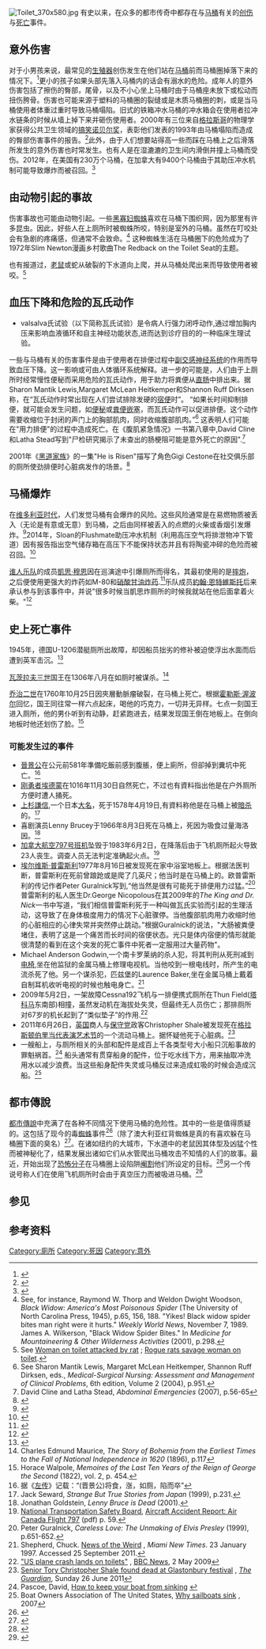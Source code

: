 {{Multiple issues|
{{copyedit|time=2015-07-19T21:40:10+00:00}}
{{Rough translation|time=2020-12-21T08:48:27+00:00}}
}}
[[Image:Toilet_370x580.jpg|thumb]]
有史以来，在众多的都市传奇中都存在与[[马桶|马桶]]有关的[[創傷|创伤]]与[[死亡|死亡]]事件。

==意外伤害==
对于小男孩来说，最常见的[[生殖器|生殖器]]创伤发生在他们站在[[马桶|马桶]]前而马桶圈掉落下来的情况下。<ref name="genitalinjury">{{Cite web|title=Genital injury|url=https://medlineplus.gov/ency/article/000044.htm|accessdate=2020-12-21|work=MedlinePlus Medical Encyclopedia|language=en|archive-date=2021-09-08|archive-url=https://web.archive.org/web/20210908205713/https://medlineplus.gov/ency/article/000044.htm}}</ref>更小的孩子如果头部先落入马桶内的话会有溺水的危险。成年人的意外伤害包括了擦伤的臀部，尾骨，以及不小心坐上马桶时由于马桶座未放下或松动而扭伤胯骨。伤害也可能来源于塑料的马桶圈的裂缝或是木质马桶圈的刺，或是当马桶使用者体重过重时导致马桶塌陷。旧式的铁箱冲水马桶的冲水箱会在使用者拉冲水链条的时候从墙上掉下来并砸伤使用者。2000年有三位来自[[格拉斯哥|格拉斯哥]]的物理学家获得公共卫生领域的[[搞笑诺贝尔奖|搞笑诺贝尔奖]]，表彰他们发表的1993年由马桶塌陷而造成的臀部伤害事件的报告。<ref name="collapsing">{{Cite journal|title=The collapse of toilets in Glasgow|url=https://pubmed.ncbi.nlm.nih.gov/8146638|last=Wyatt|first=J. P.|last2=McNaughton|first2=G. W.|date=1993-12|journal=Scottish Medical Journal|issue=6|doi=10.1177/003693309303800609|volume=38|pages=185|issn=0036-9330|pmid=8146638|last3=Tullett|first3=W. M.|access-date=2020-12-21|archive-date=2021-02-11|archive-url=https://web.archive.org/web/20210211080705/https://pubmed.ncbi.nlm.nih.gov/8146638/}}</ref>此外，由于人们想要站得高一些而踩在马桶上之后滑落所发生的意外伤害也时常发生。也有人是在湿漉漉的卫生间内滑倒并撞上马桶而受伤。2012年，在美国有230万个马桶，在加拿大有9400个马桶由于其助压冲水机制可能导致爆炸而被召回。<ref>{{Cite web|title=Flushmate Recalls Flushmate® III Pressure-Assisted Flushing System Due to Impact and Laceration Hazards|url=http://www.cpsc.gov/Recalls/2012/Flushmate-Recalls-Flushmate-III-Pressure-Assisted-Flushing-System-Due-to-Impact-and-Laceration-Hazards/|accessdate=2020-12-21|date=2016-05-19|work=U.S. Consumer Product Safety Commission|language=en|archive-date=2021-06-21|archive-url=https://web.archive.org/web/20210621171520/https://www.cpsc.gov/Recalls/2012/Flushmate-Recalls-Flushmate-III-Pressure-Assisted-Flushing-System-Due-to-Impact-and-Laceration-Hazards/}}</ref>

==由动物引起的事故==
伤害事故也可能由动物引起。一些[[黑寡妇蜘蛛|黑寡妇蜘蛛]]喜欢在马桶下围织网，因为那里有许多昆虫。因此，好些人在上厕所时被蜘蛛所咬，特别是室外的马桶。虽然在叮咬处会有急剧的疼痛感，但通常不会致命。<ref>See, for instance, Raymond W. Thorp and Weldon Dwight Woodson, ''Black Widow: America's Most Poisonous Spider'' (The University of North Carolina Press, 1945), p.65, 156, 188. "Yikes! Black widow spider bites man right were it hurts." ''Weekly World News'', November 7, 1989. James A. Wilkerson, "Black Widow Spider Bites." In ''Medicine for Mountaineering & Other Wilderness Activities'' (2001), p.298.</ref> 这种蜘蛛生活在马桶圈下的危险成为了1972年Slim Newton漫画乡村歌曲The Redback on the Toilet Seat的主题。

也有报道过，[[大家鼠|老鼠]]或蛇从破裂的下水道向上爬，并从马桶处爬出来而导致使用者被咬。<ref>See [http://www.thisislocallondon.co.uk/news/topstories/2132678.woman_on_toilet_attacked_by_rat/ Woman on toilet attacked by rat] {{Wayback|url=http://www.thisislocallondon.co.uk/news/topstories/2132678.woman_on_toilet_attacked_by_rat/ |date=20100705095034 }}; [http://www.dailytelegraph.com.au/news/wacky/rogue-rats-savage-woman-on-toilet/story-e6frev20-1111115853319 Rogue rats savage woman on toilet].</ref>{{Fact|因為極罕見而被當作都市傳奇流傳著，但流言終結者重試證明確實有此可能。|time=2017-08-16T09:24:38+00:00}}

==血压下降和危险的瓦氏动作==
* valsalva氏试验（以下简称瓦氏试验）是令病人行强力闭呼动作,通过增加胸内压来影响血液循环和自主神经功能状态,进而达到诊疗目的的一种临床生理试验。
一些与马桶有关的伤害事件是由于使用者在排便过程中[[副交感神经系统|副交感神经系统]]的作用而导致血压下降。这一影响或可由人体循环系统解释。进一步的可能是，人们由于上厕所时经常慢性便秘而采用危险的瓦氏动作，用于助力将粪便从[[直肠|直肠]]中排出来。据Sharon Mantik Lewis,Margaret McLean Heitkemper和Shannon Ruff Dirksen称，在“瓦氏动作时常出现在人们尝试排除发硬的[[宿便|宿便]]时”。 “如果长时间抑制排便，就可能会发生问题，如[[便秘|便秘]]或[[粪便嵌塞|粪便嵌塞]]，而瓦氏动作可以促进排便。这个动作需要收缩位于封闭的声门上的胸部肌肉，同时收缩腹部肌肉。”<ref>See Sharon Mantik Lewis, Margaret McLean Heitkemper, Shannon Ruff Dirksen, eds., ''Medical-Surgical Nursing: Assessment and Management of Clinical Problems'', 6th edition, Volume 2 (2004), p.951.</ref> 这表明人们可能在"用力排便"的过程中造成死亡。在《腹肌紧急情况》一书第八章中,David Cline和Latha Stead写到"尸检研究揭示了未查出的肠梗阻可能是意外死亡的原因".<ref>David Cline and Latha Stead, ''Abdominal Emergencies'' (2007), p.56-65</ref>

2001年《[[黑道家族|黑道家族]]》的一集"He is Risen"描写了角色Gigi Cestone在社交俱乐部的厕所使劲排便时心脏病发作的场景。<ref>{{Cite journal|title=He Is Risen (The Sopranos)|url=https://en.wikipedia.org/w/index.php?title=He_Is_Risen_(The_Sopranos)&oldid=841200989|date=2018-05-14|journal=Wikipedia|language=en}}</ref>

==马桶爆炸==
在[[维多利亚时代|维多利亚时代]]，人们发觉马桶有会爆炸的风险。这些风险通常是在易燃物质被丢入（无论是有意或无意）到马桶，之后由同样被丢入的点燃的火柴或香烟引发爆炸。<ref>{{Cite news|title=10 dangerous things in Victorian/Edwardian homes|url=https://www.bbc.com/news/uk-25259505|newspaper=[[英國廣播公司新聞|BBC News]]|date=2013-12-16|accessdate=2020-12-21|language=en-GB|archive-date=2022-03-24|archive-url=https://web.archive.org/web/20220324065603/https://www.bbc.com/news/uk-25259505}}</ref>2014年，Sloan的Flushmate助压冲水机制（利用高压空气将排泄物冲下管道）因有报告指出空气储存箱在高压下不能保持状态并且有将陶瓷冲碎的危险而被召回。<ref>{{Cite web|title=Exploding toilets spark recall of flushing system|url=https://www.cbsnews.com/news/toilet-part-sold-at-home-depot-lowes-recalled-over-bursting-reports/|accessdate=2020-12-21|work=[[CBS新聞|CBS News]]|language=en-US|archive-date=2020-11-17|archive-url=https://web.archive.org/web/20201117090914/https://www.cbsnews.com/news/toilet-part-sold-at-home-depot-lowes-recalled-over-bursting-reports/}}</ref>

[[谁人乐队|谁人乐队]]的成员[[凱思·穆恩|凱思·穆恩]]因在巡演途中引爆厕所而得名，其最初使用的是[[摔炮|摔炮]]，之后便使用更强大的炸药如M-80和[[矽藻土炸藥|硝酸甘油炸药]].<ref name="osley">{{cite news|url=http://www.thecnj.com/review/2009/031209/feat031209_03.html?headline=Who%E2%80%99s_vexed%3F_Rival_%E2%80%98blue_plaque%E2%80%99_for_Moon_puts_heritage_row_centre_stage|title=Who's vexed? Rival 'blue plaque' for Moon puts heritage row centre stage|first=Richard|last=Osley|work=Camden New Journal|date=12 March 2009|accessdate=28 August 2013|archive-date=2022-04-07|archive-url=https://web.archive.org/web/20220407222006/http://www.thecnj.com/review/2009/031209/feat031209_03.html?headline=Who%E2%80%99s_vexed%3F_Rival_%E2%80%98blue_plaque%E2%80%99_for_Moon_puts_heritage_row_centre_stage}}</ref>乐队成员[[約翰·恩特維斯托|約翰·恩特維斯托]]后来承认参与到该事件中，并说"很多时候当凱思炸厕所的时候我就站在他后面拿着火柴。"<ref>{{Cite web|title=John Entwistle, 57; Innovative Bass Player Co-Founded the Who|url=https://www.latimes.com/archives/la-xpm-2002-jun-28-me-john28-story.html|accessdate=2020-12-21|date=2002-06-28|last=Facebook|work=[[洛杉磯時報|Los Angeles Times]]|language=en-US|archive-date=2022-05-17|archive-url=https://web.archive.org/web/20220517061842/https://www.latimes.com/archives/la-xpm-2002-jun-28-me-john28-story.html}}</ref>

==史上死亡事件==
1945年，德国U-1206潜艇厕所出故障，却因船员拙劣的修补被迫使浮出水面而后遭到英军击沉。<ref>{{Cite web |url=http://www.wired.com/thisdayintech/2011/04/0414toilet-malfunction-sinks-u-boat/ |title=April 14, 1945: Tweaky Toilet Costs Skipper His Sub |author=Tony Long |date=April 14, 2011 |work=Wired |access-date=2015-07-19 |archive-date=2014-02-15 |archive-url=https://web.archive.org/web/20140215031200/http://www.wired.com/thisdayintech/2011/04/0414toilet-malfunction-sinks-u-boat }}</ref>

[[瓦茨拉夫三世|瓦茨拉夫三世]]国王在1306年八月在如厕时被谋杀。<ref>Charles Edmund Maurice, ''The Story of Bohemia from the Earliest Times to the Fall of National Independence in 1620'' (1896), p.117</ref>

[[乔治二世_(大不列颠)|乔治二世]]在1760年10月25日因夾層動脈瘤破裂，在马桶上死亡。根据[[霍勒斯·渥波爾|霍勒斯·渥波尔]]回忆，国王同往常一样六点起床，喝他的巧克力，一切并无异样。七点一刻国王进入厕所，他的男仆听到有动静，赶紧跑进去，结果发现国王倒在地板上。在倒向地板时他还划伤了脸。<ref>Horace Walpole, ''Memoires of the Last Ten Years of the Reign of George the Second'' (1822), vol. 2, p. 454.</ref>

===可能发生过的事件===
*[[晋景公|晉景公]]在公元前581年準備吃飯前感到腹脹，便上廁所，但卻掉到糞坑中死亡。<ref>据《[[左传|左传]]》记载：“(晋景公)将食，涨，如厕，陷而卒”</ref>
* [[刚勇者埃德蒙|刚勇者埃德蒙]]在1016年11月30日自然死亡，不过也有資料指出他是在户外厕所方便时遭人捅死。{{cn|date=June 2014}}
* [[上杉謙信|上杉謙信]],一个日本[[大名_(称谓)|大名]]，死于1578年4月19日,有資料称他是在马桶上被[[暗杀|暗杀]]的。<ref>Jack Seward, ''Strange But True Stories from Japan'' (1999), p.231.</ref>
* 喜剧演员Lenny Brucey于1966年8月3日死在马桶上，死因为吸食过量海洛因。<ref>Jonathan Goldstein, ''Lenny Bruce is Dead'' (2001).</ref>
*[[加拿大航空797號班機空難|加拿大航空797号班机]]坠毁于1983年6月2日，在降落后由于飞机厕所起火导致23人丧生。调查人员无法判定准确起火点。<ref>[[National_Transportation_Safety_Board|National Transportation Safety Board]], [http://www.airdisaster.com/reports/ntsb/AAR86-02.pdf Aircraft Accident Report: Air Canada Flight 797] {{Wayback|url=http://www.airdisaster.com/reports/ntsb/AAR86-02.pdf |date=20070819205257 }} (pdf) p. 59.</ref>
* [[埃尔维斯·普雷斯利|埃尔维斯·普雷斯利]]1977年8月16日被发现死在家中浴室地板上。根据法医判断，普雷斯利在死前曾踉跄或是爬了几英尺；他当时是在马桶上的。欧普雷斯利的传记作者Peter Guralnick写到,“他当然是很有可能死于排便用力过猛。”<ref>Peter Guralnick, ''Careless Love: The Unmaking of Elvis Presley'' (1999), p.651-652.</ref>普雷斯利的私人医生Dr.George Nicopolous在其2009年的''The King and Dr. Nick''一书中写道，“我们相信普雷斯利死于一种叫做瓦氏实验而引起的生理活动，这导致了在身体极度用力的情况下心脏骤停。当他腹部肌肉用力收缩时他的心脏相应的心律失常并突然停止跳动。”根据Guralnick的说法，"大肠被粪便堵住，表明了这是一个痛苦而长时间的宿便状态。光只是体内宿便的情形就能很清楚的看到在这个突发的死亡事件中死者一定服用过大量药物"。
* Michael Anderson Godwin,一个南卡罗莱纳的杀人犯，将其判刑从死刑减到[[电椅|电椅]],坐在他监狱的金属马桶上修理电视机。当他咬到一根电线时，所产生的电流杀死了他。另一个谋杀犯，匹兹堡的Laurence Baker,坐在金属马桶上戴着自制耳机收听电视的时候也触电身亡。<ref>Shepherd, Chuck. [http://www.miaminewtimes.com/1997-01-23/news/news-of-the-weird/ News of the Weird] {{Wayback|url=http://www.miaminewtimes.com/1997-01-23/news/news-of-the-weird/ |date=20140910200037 }}, ''Miami New Times''. 23 January 1997. Accessed 25 September 2011.</ref>
* 2009年5月2日，一架故障Cessna192飞机与一排便携式厕所在Thun Field([[塔科马_(华盛顿州)|塔科马]]东南部)相撞，虽然发动机在{{convert|150|ft}}海拔处失灵，但最终无人员伤亡；那排厕所对67岁的机长起到了“类似垫子”的作用.<ref>[http://news.bbc.co.uk/2/hi/americas/8030898.stm "US plane crash lands on toilets"] {{Wayback|url=http://news.bbc.co.uk/2/hi/americas/8030898.stm |date=20201109040652 }}, [[British_Broadcasting_Corporation|BBC News]], 2 May 2009</ref>
* 2011年6月26日，[[英国|英国]]商人与[[保守黨_(英國)|保守党]]政客Christopher Shale被发现死在[[格拉斯顿伯里当代表演艺术节|格拉斯顿伯里当代表演艺术节]]的一个流动马桶上。据怀疑他死于心脏病。<ref>[http://www.guardian.co.uk/politics/2011/jun/26/tory-christopher-shale-dead-glastonbury Senior Tory Christopher Shale found dead at Glastonbury festival] {{Wayback|url=http://www.guardian.co.uk/politics/2011/jun/26/tory-christopher-shale-dead-glastonbury |date=20130413191608 }}, ''[[The_Guardian|The Guardian]]'', Sunday 26 June 2011</ref>
* 一艘船上，与厕所相关的头部和配件是成百上千各类型号大小船只沉船事故的罪魁祸首。<ref>Pascoe, David, [http://www.yachtsurvey.com/sinking.htm How to keep your boat from sinking] {{Wayback|url=http://www.yachtsurvey.com/sinking.htm |date=20210618235759 }}</ref> 船头通常有贯穿船身的配件，位于吃水线下方，用来抽取冲洗用水以减少浪费。当这些船身配件失灵或马桶反过来造成虹吸的时候会造成沉船。<ref>Boat Owners Association of The United States, [http://www.gslmarina.com/WhySailboatsSink/tabid/80/Default.aspx Why sailboats sink] {{Wayback|url=http://www.gslmarina.com/WhySailboatsSink/tabid/80/Default.aspx |date=20100925234726 }}, 2007</ref>

==都市傳說==
[[都市傳說|都市傳說]]中充满了在各种不同情况下使用马桶的危险性。其中的一些是值得质疑的。这包括了现今的毒[[蜘蛛|蜘蛛]]事件<ref name="spider">{{snopes |link=http://www.snopes.com/horrors/insects/buttspdr.htm |title=Toilet Spiders }}</ref>（除了澳大利亚红背蜘蛛是真的有喜欢躲在马桶圈下面的臭名）<ref>{{Cite news|url=http://www.australiangeographic.com.au/topics/wildlife/2012/08/australian-spiders-the-10-most-dangerous/|title=Australian spiders: the 10 most dangerous|newspaper=Australian Geographic|accessdate=2018-07-05|language=en|archive-date=2022-05-20|archive-url=https://web.archive.org/web/20220520214827/https://www.australiangeographic.com.au/topics/wildlife/2012/08/australian-spiders-the-10-most-dangerous/}}</ref>。在诸如纽约的大城市，下水道中的老鼠因其体型及凶猛个性而被神秘化了，结果发展出诸如它们从水管爬出马桶攻击不知情的人们的故事。最近，开始出现了[[恐怖主义|恐怖分子]]在马桶圈上设陷阱[[阉割|阉割]]他们所设定的目标。<ref name="boobytrap">{{snopes |link=http://www.snopes.com/horrors/mayhem/nomore.htm |title=The Salami Slicer }}</ref>另一个传说号称人们在使用飞机厕所时会由于真空压力而被吸进马桶。<ref name="aircraft">{{snopes |link=http://www.snopes.com/travel/airline/toilet.htm |title=Stuck on You }}</ref>

==参见==
{{portal|死亡}}

==参考资料==
{{reflist|2}}
{{廁所}}
{{DEFAULTSORT:Toilet-Related Injuries And Deaths}}
[[Category:廁所|Category:廁所]]
[[Category:死因|Category:死因]]
[[Category:意外|Category:意外]]